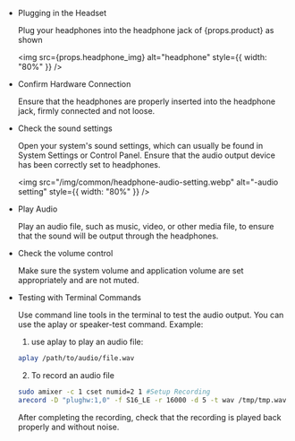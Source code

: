 - Plugging in the Headset
  
  Plug your headphones into the headphone jack of {props.product} as shown

  <img src={props.headphone_img} alt="headphone" style={{ width: "80%" }} />

- Confirm Hardware Connection
  
  Ensure that the headphones are properly inserted into the headphone jack, firmly connected and not loose.

- Check the sound settings

  Open your system's sound settings, which can usually be found in System Settings or Control Panel. Ensure that the audio output device has been correctly set to headphones.

  <img src="/img/common/headphone-audio-setting.webp" alt="-audio setting" style={{ width: "80%" }} />

- Play Audio

  Play an audio file, such as music, video, or other media file, to ensure that the sound will be output through the headphones.

- Check the volume control

  Make sure the system volume and application volume are set appropriately and are not muted.

- Testing with Terminal Commands

  Use command line tools in the terminal to test the audio output. You can use the aplay or speaker-test command. Example:

  1. use aplay to play an audio file:

  ```bash
  aplay /path/to/audio/file.wav
  ```

  2. To record an audio file

  ```bash
  sudo amixer -c 1 cset numid=2 1 #Setup Recording
  arecord -D "plughw:1,0" -f S16_LE -r 16000 -d 5 -t wav /tmp/tmp.wav  #Start recording
  ```

  After completing the recording, check that the recording is played back properly and without noise.
